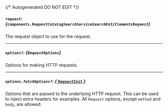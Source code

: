 {/* Autogenerated DO NOT EDIT  */}

##### `request`: *{`components.RequestCatalogSearchServiceSearchEntitlementsRequest`}*
The request object to use for the request.
<Collapsible openLabel={Labels.showProperties} closeLabel={Labels.hideProperties}>
    <RequestCatalogSearchServiceSearchEntitlementsRequest/>
</Collapsible>

---
##### `options?`: *{`RequestOptions`}*
Options for making HTTP requests.

---
##### `options.fetchOptions?`: [*{ `RequestInit` }*](https://developer.mozilla.org/en-US/docs/Web/API/Request/Request#options)
Options that are passed to the underlying HTTP request. This can be used to inject extra headers for examples. All `Request` options, except `method` and `body`, are allowed.


